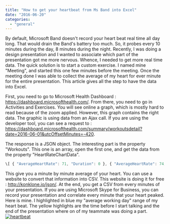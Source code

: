 ```yaml
---
title: "How to get your heartbeat from Ms Band into Excel"
date: "2016-06-20"
categories: 
  - "general"
---
```


By default, Microsoft Band doesn't record your heart beat real time all day long. That would drain the Band's battery too much. So, it probes every 10 minutes during the day, 8 minutes during the night. Recently, I was doing a design presentation and I wanted to associate which part of the presentation got me more nervous. Whence, I needed to get more real time data. The quick solution is to start a custom exercise. I named mine "Meeting", and started this one few minutes before the meeting. Once the meeting done I was able to collect the average of my heart for ever minute for the entire presentation. This article gives all the step to have the data into Excel.

First, you need to go to Microsoft Health Dashboard : https://dashboard.microsofthealth.com/. From there, you need to go in Activities and Exercises. You will see online a graph, which is mostly hard to read because of the zoom applied. However, this graph contains the right data. The graphic is using data from an Ajax call. If you are using the developer tool, you can see a request to : https://dashboard.microsofthealth.com/summary/workoutsdetail?date=2016-06-01&utcOffsetMinutes=-420.

The response is a JSON object. The interesting part is the property "Workouts". This one is an array, open the first one, and get the data from the property "HeartRateChartData".

```typescript
\[ { "AverageHeartRate": 71, "Duration": 0 }, { "AverageHeartRate": 74, "Duration": 1 }, ... \] 
``` 
 This give you a minute by minute average of your heart. You can use a website to convert that information into CSV. This website is doing it for free : http://konklone.io/json/. At the end, you get a CSV from every minutes of your presentation. If you are using Microsoft Skype for Business, you can record your presentation and correlate every minute that your heart peaked. Here is mine. I highlighted in blue my "average working day" range of my heart beat. The yellow highlights are the time before I start talking and the end of the presentation where on of my teammate was doing a part. [![heartbeat](http://patrickdesjardins.com/blog/wp-content/uploads/2016/06/heartbeat-1024x604.png)](http://patrickdesjardins.com/blog/?attachment_id=4669)
